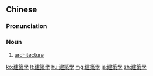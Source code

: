 {{also|建筑学}}
==Chinese==
{{zh-forms|s=建筑学|type=21}}

===Pronunciation===
{{zh-pron
|m=jiàn築xué
|c=gin3 zuk1 hok6
|cat=n
}}

===Noun===
{{zh-noun}}

# [[architecture]]

[[ko:建築學]]
[[lt:建築學]]
[[hu:建築學]]
[[mg:建築學]]
[[ja:建築學]]
[[zh:建築學]]